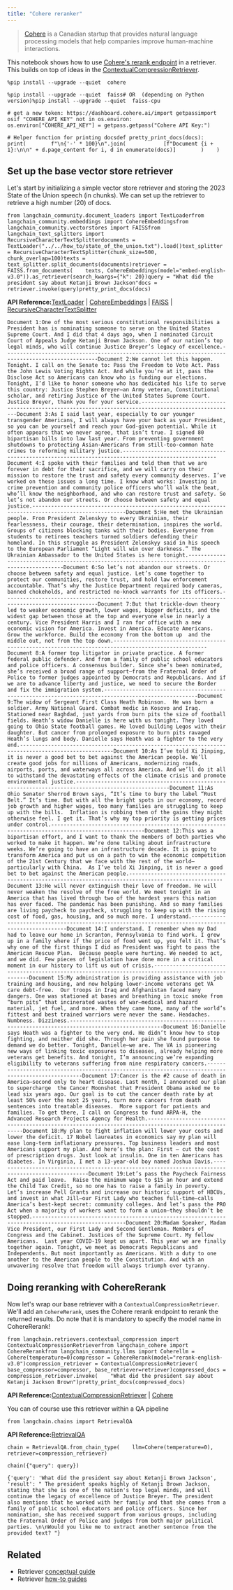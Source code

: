 ```yaml
---
title: "Cohere reranker"
---
```


> [Cohere](https://cohere.ai/about) is a Canadian startup that provides natural language processing models that help companies improve human-machine interactions.

This notebook shows how to use [Cohere's rerank endpoint](https://docs.cohere.com/oss/reranking) in a retriever. This builds on top of ideas in the [ContextualCompressionRetriever](/oss/how_to/contextual_compression).

```
%pip install --upgrade --quiet  cohere
```

```
%pip install --upgrade --quiet  faiss# OR  (depending on Python version)%pip install --upgrade --quiet  faiss-cpu
```

```
# get a new token: https://dashboard.cohere.ai/import getpassimport osif "COHERE_API_KEY" not in os.environ:    os.environ["COHERE_API_KEY"] = getpass.getpass("Cohere API Key:")
```

```
# Helper function for printing docsdef pretty_print_docs(docs):    print(        f"\n{'-' * 100}\n".join(            [f"Document {i + 1}:\n\n" + d.page_content for i, d in enumerate(docs)]        )    )
```

## Set up the base vector store retriever

Let's start by initializing a simple vector store retriever and storing the 2023 State of the Union speech (in chunks). We can set up the retriever to retrieve a high number (20) of docs.

```
from langchain_community.document_loaders import TextLoaderfrom langchain_community.embeddings import CohereEmbeddingsfrom langchain_community.vectorstores import FAISSfrom langchain_text_splitters import RecursiveCharacterTextSplitterdocuments = TextLoader("../../how_to/state_of_the_union.txt").load()text_splitter = RecursiveCharacterTextSplitter(chunk_size=500, chunk_overlap=100)texts = text_splitter.split_documents(documents)retriever = FAISS.from_documents(    texts, CohereEmbeddings(model="embed-english-v3.0")).as_retriever(search_kwargs={"k": 20})query = "What did the president say about Ketanji Brown Jackson"docs = retriever.invoke(query)pretty_print_docs(docs)
```

**API Reference:**[TextLoader](https://python.langchain.com/api_reference/community/document_loaders/langchain_community.document_loaders.text.TextLoader.html) | [CohereEmbeddings](https://python.langchain.com/api_reference/community/embeddings/langchain_community.embeddings.cohere.CohereEmbeddings.html) | [FAISS](https://python.langchain.com/api_reference/community/vectorstores/langchain_community.vectorstores.faiss.FAISS.html) | [RecursiveCharacterTextSplitter](https://python.langchain.com/api_reference/text_splitters/character/langchain_text_splitters.character.RecursiveCharacterTextSplitter.html)

```
Document 1:One of the most serious constitutional responsibilities a President has is nominating someone to serve on the United States Supreme Court. And I did that 4 days ago, when I nominated Circuit Court of Appeals Judge Ketanji Brown Jackson. One of our nation’s top legal minds, who will continue Justice Breyer’s legacy of excellence.----------------------------------------------------------------------------------------------------Document 2:We cannot let this happen. Tonight. I call on the Senate to: Pass the Freedom to Vote Act. Pass the John Lewis Voting Rights Act. And while you’re at it, pass the Disclose Act so Americans can know who is funding our elections. Tonight, I’d like to honor someone who has dedicated his life to serve this country: Justice Stephen Breyer—an Army veteran, Constitutional scholar, and retiring Justice of the United States Supreme Court. Justice Breyer, thank you for your service.----------------------------------------------------------------------------------------------------Document 3:As I said last year, especially to our younger transgender Americans, I will always have your back as your President, so you can be yourself and reach your God-given potential. While it often appears that we never agree, that isn’t true. I signed 80 bipartisan bills into law last year. From preventing government shutdowns to protecting Asian-Americans from still-too-common hate crimes to reforming military justice.----------------------------------------------------------------------------------------------------Document 4:I spoke with their families and told them that we are forever in debt for their sacrifice, and we will carry on their mission to restore the trust and safety every community deserves. I’ve worked on these issues a long time. I know what works: Investing in crime prevention and community police officers who’ll walk the beat, who’ll know the neighborhood, and who can restore trust and safety. So let’s not abandon our streets. Or choose between safety and equal justice.----------------------------------------------------------------------------------------------------Document 5:He met the Ukrainian people. From President Zelenskyy to every Ukrainian, their fearlessness, their courage, their determination, inspires the world. Groups of citizens blocking tanks with their bodies. Everyone from students to retirees teachers turned soldiers defending their homeland. In this struggle as President Zelenskyy said in his speech to the European Parliament “Light will win over darkness.” The Ukrainian Ambassador to the United States is here tonight.----------------------------------------------------------------------------------------------------Document 6:So let’s not abandon our streets. Or choose between safety and equal justice. Let’s come together to protect our communities, restore trust, and hold law enforcement accountable. That’s why the Justice Department required body cameras, banned chokeholds, and restricted no-knock warrants for its officers.----------------------------------------------------------------------------------------------------Document 7:But that trickle-down theory led to weaker economic growth, lower wages, bigger deficits, and the widest gap between those at the top and everyone else in nearly a century. Vice President Harris and I ran for office with a new economic vision for America. Invest in America. Educate Americans. Grow the workforce. Build the economy from the bottom up  and the middle out, not from the top down.----------------------------------------------------------------------------------------------------Document 8:A former top litigator in private practice. A former federal public defender. And from a family of public school educators and police officers. A consensus builder. Since she’s been nominated, she’s received a broad range of support—from the Fraternal Order of Police to former judges appointed by Democrats and Republicans. And if we are to advance liberty and justice, we need to secure the Border and fix the immigration system.----------------------------------------------------------------------------------------------------Document 9:The widow of Sergeant First Class Heath Robinson.  He was born a soldier. Army National Guard. Combat medic in Kosovo and Iraq. Stationed near Baghdad, just yards from burn pits the size of football fields. Heath’s widow Danielle is here with us tonight. They loved going to Ohio State football games. He loved building Legos with their daughter. But cancer from prolonged exposure to burn pits ravaged Heath’s lungs and body. Danielle says Heath was a fighter to the very end.----------------------------------------------------------------------------------------------------Document 10:As I’ve told Xi Jinping, it is never a good bet to bet against the American people. We’ll create good jobs for millions of Americans, modernizing roads, airports, ports, and waterways all across America. And we’ll do it all to withstand the devastating effects of the climate crisis and promote environmental justice.----------------------------------------------------------------------------------------------------Document 11:As Ohio Senator Sherrod Brown says, “It’s time to bury the label “Rust Belt.” It’s time. But with all the bright spots in our economy, record job growth and higher wages, too many families are struggling to keep up with the bills.  Inflation is robbing them of the gains they might otherwise feel. I get it. That’s why my top priority is getting prices under control.----------------------------------------------------------------------------------------------------Document 12:This was a bipartisan effort, and I want to thank the members of both parties who worked to make it happen. We’re done talking about infrastructure weeks. We’re going to have an infrastructure decade. It is going to transform America and put us on a path to win the economic competition of the 21st Century that we face with the rest of the world—particularly with China.  As I’ve told Xi Jinping, it is never a good bet to bet against the American people.----------------------------------------------------------------------------------------------------Document 13:He will never extinguish their love of freedom. He will never weaken the resolve of the free world. We meet tonight in an America that has lived through two of the hardest years this nation has ever faced. The pandemic has been punishing. And so many families are living paycheck to paycheck, struggling to keep up with the rising cost of food, gas, housing, and so much more. I understand.----------------------------------------------------------------------------------------------------Document 14:I understand. I remember when my Dad had to leave our home in Scranton, Pennsylvania to find work. I grew up in a family where if the price of food went up, you felt it. That’s why one of the first things I did as President was fight to pass the American Rescue Plan.  Because people were hurting. We needed to act, and we did. Few pieces of legislation have done more in a critical moment in our history to lift us out of crisis.----------------------------------------------------------------------------------------------------Document 15:My administration is providing assistance with job training and housing, and now helping lower-income veterans get VA care debt-free.  Our troops in Iraq and Afghanistan faced many dangers. One was stationed at bases and breathing in toxic smoke from “burn pits” that incinerated wastes of war—medical and hazard material, jet fuel, and more. When they came home, many of the world’s fittest and best trained warriors were never the same. Headaches. Numbness. Dizziness.----------------------------------------------------------------------------------------------------Document 16:Danielle says Heath was a fighter to the very end. He didn’t know how to stop fighting, and neither did she. Through her pain she found purpose to demand we do better. Tonight, Danielle—we are. The VA is pioneering new ways of linking toxic exposures to diseases, already helping more veterans get benefits. And tonight, I’m announcing we’re expanding eligibility to veterans suffering from nine respiratory cancers.----------------------------------------------------------------------------------------------------Document 17:Cancer is the #2 cause of death in America–second only to heart disease. Last month, I announced our plan to supercharge  the Cancer Moonshot that President Obama asked me to lead six years ago. Our goal is to cut the cancer death rate by at least 50% over the next 25 years, turn more cancers from death sentences into treatable diseases.  More support for patients and families. To get there, I call on Congress to fund ARPA-H, the Advanced Research Projects Agency for Health.----------------------------------------------------------------------------------------------------Document 18:My plan to fight inflation will lower your costs and lower the deficit. 17 Nobel laureates in economics say my plan will ease long-term inflationary pressures. Top business leaders and most Americans support my plan. And here’s the plan: First – cut the cost of prescription drugs. Just look at insulin. One in ten Americans has diabetes. In Virginia, I met a 13-year-old boy named Joshua Davis.----------------------------------------------------------------------------------------------------Document 19:Let’s pass the Paycheck Fairness Act and paid leave.  Raise the minimum wage to $15 an hour and extend the Child Tax Credit, so no one has to raise a family in poverty. Let’s increase Pell Grants and increase our historic support of HBCUs, and invest in what Jill—our First Lady who teaches full-time—calls America’s best-kept secret: community colleges. And let’s pass the PRO Act when a majority of workers want to form a union—they shouldn’t be stopped.----------------------------------------------------------------------------------------------------Document 20:Madam Speaker, Madam Vice President, our First Lady and Second Gentleman. Members of Congress and the Cabinet. Justices of the Supreme Court. My fellow Americans.  Last year COVID-19 kept us apart. This year we are finally together again. Tonight, we meet as Democrats Republicans and Independents. But most importantly as Americans. With a duty to one another to the American people to the Constitution. And with an unwavering resolve that freedom will always triumph over tyranny.
```

## Doing reranking with CohereRerank

Now let's wrap our base retriever with a `ContextualCompressionRetriever`. We'll add an `CohereRerank`, uses the Cohere rerank endpoint to rerank the returned results. Do note that it is mandatory to specify the model name in CohereRerank!

```
from langchain.retrievers.contextual_compression import ContextualCompressionRetrieverfrom langchain_cohere import CohereRerankfrom langchain_community.llms import Coherellm = Cohere(temperature=0)compressor = CohereRerank(model="rerank-english-v3.0")compression_retriever = ContextualCompressionRetriever(    base_compressor=compressor, base_retriever=retriever)compressed_docs = compression_retriever.invoke(    "What did the president say about Ketanji Jackson Brown")pretty_print_docs(compressed_docs)
```

**API Reference:**[ContextualCompressionRetriever](https://python.langchain.com/api_reference/langchain/retrievers/langchain.retrievers.contextual_compression.ContextualCompressionRetriever.html) | [Cohere](https://python.langchain.com/api_reference/community/llms/langchain_community.llms.cohere.Cohere.html)

You can of course use this retriever within a QA pipeline

```
from langchain.chains import RetrievalQA
```

**API Reference:**[RetrievalQA](https://python.langchain.com/api_reference/langchain/chains/langchain.chains.retrieval_qa.base.RetrievalQA.html)

```
chain = RetrievalQA.from_chain_type(    llm=Cohere(temperature=0), retriever=compression_retriever)
```

```
chain({"query": query})
```

```
{'query': 'What did the president say about Ketanji Brown Jackson', 'result': " The president speaks highly of Ketanji Brown Jackson, stating that she is one of the nation's top legal minds, and will continue the legacy of excellence of Justice Breyer. The president also mentions that he worked with her family and that she comes from a family of public school educators and police officers. Since her nomination, she has received support from various groups, including the Fraternal Order of Police and judges from both major political parties. \n\nWould you like me to extract another sentence from the provided text? "}
```

## Related

* Retriever [conceptual guide](/oss/concepts/retrievers)
* Retriever [how-to guides](/oss/how_to/#retrievers)
